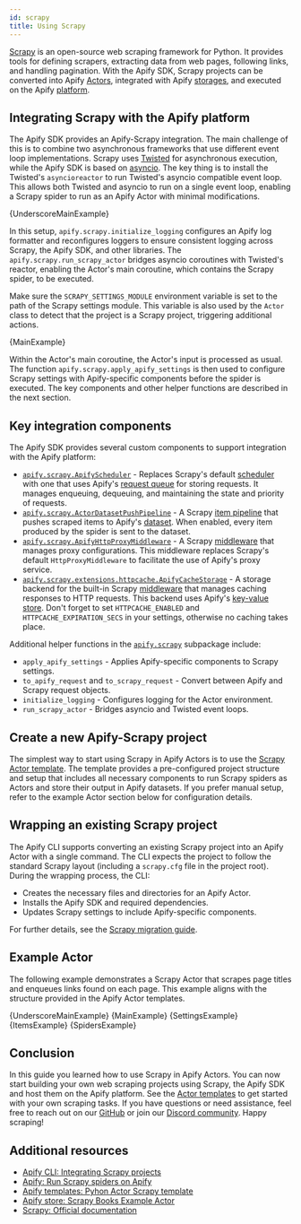 ```yaml
---
id: scrapy
title: Using Scrapy
---
```




[Scrapy](https://scrapy.org/) is an open-source web scraping framework for Python. It provides tools for defining scrapers, extracting data from web pages, following links, and handling pagination. With the Apify SDK, Scrapy projects can be converted into Apify [Actors](https://docs.apify.com/platform/actors), integrated with Apify [storages](https://docs.apify.com/platform/storage), and executed on the Apify [platform](https://docs.apify.com/platform).

## Integrating Scrapy with the Apify platform

The Apify SDK provides an Apify-Scrapy integration. The main challenge of this is to combine two asynchronous frameworks that use different event loop implementations. Scrapy uses [Twisted](https://twisted.org/) for asynchronous execution, while the Apify SDK is based on [asyncio](https://docs.python.org/3/library/asyncio.html). The key thing is to install the Twisted's `asyncioreactor` to run Twisted's asyncio compatible event loop. This allows both Twisted and asyncio to run on a single event loop, enabling a Scrapy spider to run as an Apify Actor with minimal modifications.

<CodeBlock className="language-python" title="__main.py__: The Actor entry point ">
    {UnderscoreMainExample}
</CodeBlock>

In this setup, `apify.scrapy.initialize_logging` configures an Apify log formatter and reconfigures loggers to ensure consistent logging across Scrapy, the Apify SDK, and other libraries. The `apify.scrapy.run_scrapy_actor` bridges asyncio coroutines with Twisted's reactor, enabling the Actor's main coroutine, which contains the Scrapy spider, to be executed.

Make sure the `SCRAPY_SETTINGS_MODULE` environment variable is set to the path of the Scrapy settings module. This variable is also used by the `Actor` class to detect that the project is a Scrapy project, triggering additional actions.

<CodeBlock className="language-python" title="main.py: The Actor main coroutine">
    {MainExample}
</CodeBlock>

Within the Actor's main coroutine, the Actor's input is processed as usual. The function `apify.scrapy.apply_apify_settings` is then used to configure Scrapy settings with Apify-specific components before the spider is executed. The key components and other helper functions are described in the next section.

## Key integration components

The Apify SDK provides several custom components to support integration with the Apify platform:

- [`apify.scrapy.ApifyScheduler`](https://docs.apify.com/sdk/python/reference/class/ApifyScheduler) - Replaces Scrapy's default [scheduler](https://docs.scrapy.org/en/latest/topics/scheduler.html) with one that uses Apify's [request queue](https://docs.apify.com/platform/storage/request-queue) for storing requests. It manages enqueuing, dequeuing, and maintaining the state and priority of requests.
- [`apify.scrapy.ActorDatasetPushPipeline`](https://docs.apify.com/sdk/python/reference/class/ActorDatasetPushPipeline) - A Scrapy [item pipeline](https://docs.scrapy.org/en/latest/topics/item-pipeline.html) that pushes scraped items to Apify's [dataset](https://docs.apify.com/platform/storage/dataset). When enabled, every item produced by the spider is sent to the dataset.
- [`apify.scrapy.ApifyHttpProxyMiddleware`](https://docs.apify.com/sdk/python/reference/class/ApifyHttpProxyMiddleware) - A Scrapy [middleware](https://docs.scrapy.org/en/latest/topics/downloader-middleware.html) that manages proxy configurations. This middleware replaces Scrapy's default `HttpProxyMiddleware` to facilitate the use of Apify's proxy service.
- [`apify.scrapy.extensions.httpcache.ApifyCacheStorage`](https://docs.apify.com/sdk/python/reference/class/ApifyCacheStorage) - A storage backend for the built-in Scrapy [middleware](https://docs.scrapy.org/en/latest/topics/downloader-middleware.html#module-scrapy.downloadermiddlewares.httpcache) that manages caching responses to HTTP requests. This backend uses Apify's [key-value store](https://docs.apify.com/platform/storage/key-value-store). Don't forget to set `HTTPCACHE_ENABLED` and `HTTPCACHE_EXPIRATION_SECS` in your settings, otherwise no caching takes place.

Additional helper functions in the [`apify.scrapy`](https://github.com/apify/apify-sdk-python/tree/master/src/apify/scrapy) subpackage include:

- `apply_apify_settings` - Applies Apify-specific components to Scrapy settings.
- `to_apify_request` and `to_scrapy_request` - Convert between Apify and Scrapy request objects.
- `initialize_logging` - Configures logging for the Actor environment.
- `run_scrapy_actor` - Bridges asyncio and Twisted event loops.

## Create a new Apify-Scrapy project

The simplest way to start using Scrapy in Apify Actors is to use the [Scrapy Actor template](https://apify.com/templates/python-scrapy). The template provides a pre-configured project structure and setup that includes all necessary components to run Scrapy spiders as Actors and store their output in Apify datasets. If you prefer manual setup, refer to the example Actor section below for configuration details.

## Wrapping an existing Scrapy project

The Apify CLI supports converting an existing Scrapy project into an Apify Actor with a single command. The CLI expects the project to follow the standard Scrapy layout (including a `scrapy.cfg` file in the project root). During the wrapping process, the CLI:

- Creates the necessary files and directories for an Apify Actor.
- Installs the Apify SDK and required dependencies.
- Updates Scrapy settings to include Apify-specific components.

For further details, see the [Scrapy migration guide](https://docs.apify.com/cli/docs/integrating-scrapy).

## Example Actor

The following example demonstrates a Scrapy Actor that scrapes page titles and enqueues links found on each page. This example aligns with the structure provided in the Apify Actor templates.

<Tabs>
    <TabItem value="__main__.py" label="__main.py__">
        <CodeBlock className="language-python">
            {UnderscoreMainExample}
        </CodeBlock>
    </TabItem>
    <TabItem value="main.py" label="main.py">
        <CodeBlock className="language-python">
            {MainExample}
        </CodeBlock>
    </TabItem>
    <TabItem value="settings.py" label="settings.py">
        <CodeBlock className="language-python">
            {SettingsExample}
        </CodeBlock>
    </TabItem>
    <TabItem value="items.py" label="items.py">
        <CodeBlock className="language-python">
            {ItemsExample}
        </CodeBlock>
    </TabItem>
    <TabItem value="spiders/title.py" label="spiders/title.py">
        <CodeBlock className="language-python">
            {SpidersExample}
        </CodeBlock>
    </TabItem>
</Tabs>

## Conclusion

In this guide you learned how to use Scrapy in Apify Actors. You can now start building your own web scraping projects using Scrapy, the Apify SDK and host them on the Apify platform. See the [Actor templates](https://apify.com/templates/categories/python) to get started with your own scraping tasks. If you have questions or need assistance, feel free to reach out on our [GitHub](https://github.com/apify/apify-sdk-python) or join our [Discord community](https://discord.com/invite/jyEM2PRvMU). Happy scraping!

## Additional resources

- [Apify CLI: Integrating Scrapy projects](https://docs.apify.com/cli/docs/integrating-scrapy)
- [Apify: Run Scrapy spiders on Apify](https://apify.com/run-scrapy-in-cloud)
- [Apify templates: Pyhon Actor Scrapy template](https://apify.com/templates/python-scrapy)
- [Apify store: Scrapy Books Example Actor](https://apify.com/vdusek/scrapy-books-example)
- [Scrapy: Official documentation](https://docs.scrapy.org/)
